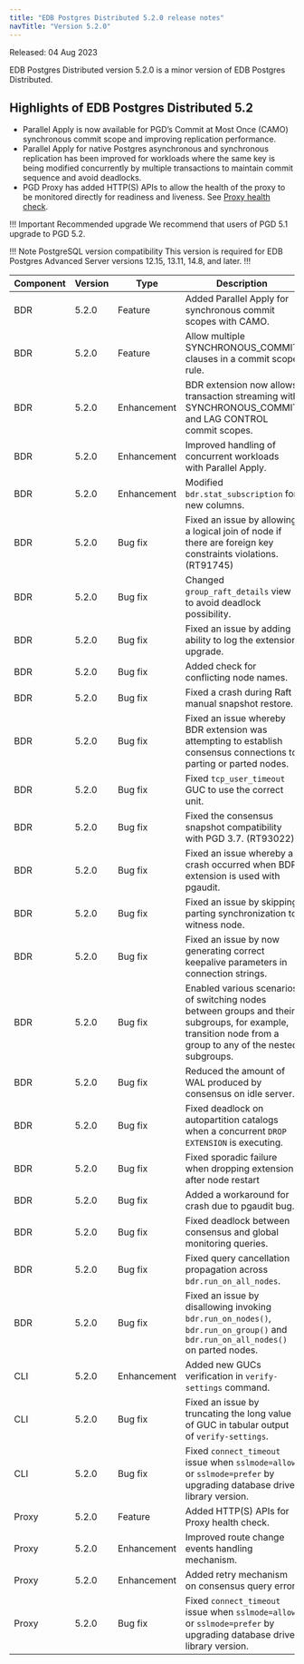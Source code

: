 ```yaml
---
title: "EDB Postgres Distributed 5.2.0 release notes"
navTitle: "Version 5.2.0"
---
```


Released: 04 Aug 2023

EDB Postgres Distributed version 5.2.0 is a minor version of EDB Postgres Distributed.

## Highlights of EDB Postgres Distributed 5.2

* Parallel Apply is now available for PGD’s Commit at Most Once (CAMO) synchronous commit scope and improving replication performance.
* Parallel Apply for native Postgres asynchronous and synchronous replication has been improved for workloads where the same key is being modified concurrently by multiple transactions to maintain commit sequence and avoid deadlocks.
* PGD Proxy has added HTTP(S) APIs to allow the health of the proxy to be monitored directly for readiness and liveness. See [Proxy health check](../routing/proxy/#proxy-health-check).

!!! Important Recommended upgrade
    We recommend that users of PGD 5.1 upgrade to PGD 5.2.

!!! Note PostgreSQL version compatibility
This version is required for EDB Postgres Advanced Server versions 12.15, 13.11, 14.8, and later.
!!!


| Component | Version | Type            | Description  |
|-----------|---------|-----------------|--------------|
| BDR       | 5.2.0   | Feature         | Added Parallel Apply for synchronous commit scopes with CAMO. |
| BDR       | 5.2.0   | Feature         | Allow multiple SYNCHRONOUS_COMMIT clauses in a commit scope rule. |
| BDR       | 5.2.0   | Enhancement     | BDR extension now allows transaction streaming with SYNCHRONOUS_COMMIT and LAG CONTROL commit scopes. |
| BDR       | 5.2.0   | Enhancement     | Improved handling of concurrent workloads with Parallel Apply. |
| BDR       | 5.2.0   | Enhancement     | Modified `bdr.stat_subscription` for new columns. |
| BDR       | 5.2.0   | Bug fix         | Fixed an issue by allowing a logical join of node if there are foreign key constraints violations. (RT91745) |
| BDR       | 5.2.0   | Bug fix         | Changed `group_raft_details` view to avoid deadlock possibility. |
| BDR       | 5.2.0   | Bug fix         | Fixed an issue by adding ability to log the extension upgrade. |
| BDR       | 5.2.0   | Bug fix         | Added check for conflicting node names. |
| BDR       | 5.2.0   | Bug fix         | Fixed a crash during Raft manual snapshot restore. |
| BDR       | 5.2.0   | Bug fix         | Fixed an issue whereby BDR extension was attempting to establish consensus connections to parting or parted nodes. |
| BDR       | 5.2.0   | Bug fix         | Fixed `tcp_user_timeout` GUC to use the correct unit. |
| BDR       | 5.2.0   | Bug fix         | Fixed the consensus snapshot compatibility with PGD 3.7. (RT93022) |
| BDR       | 5.2.0   | Bug fix         | Fixed an issue whereby a crash occurred when BDR extension is used with pgaudit. |
| BDR       | 5.2.0   | Bug fix         | Fixed an issue by skipping parting synchronization to witness node. |
| BDR       | 5.2.0   | Bug fix         | Fixed an issue by now generating correct keepalive parameters in connection strings. |
| BDR       | 5.2.0   | Bug fix         | Enabled various scenarios of switching nodes between groups and their subgroups, for example, transition node from a group to any of the nested subgroups.|
| BDR       | 5.2.0   | Bug fix         | Reduced the amount of WAL produced by consensus on idle server. |
| BDR       | 5.2.0   | Bug fix         | Fixed deadlock on autopartition catalogs when a concurrent `DROP EXTENSION` is executing. |
| BDR       | 5.2.0   | Bug fix         | Fixed sporadic failure when dropping extension after node restart |
| BDR       | 5.2.0   | Bug fix         | Added a workaround for crash due to pgaudit bug. |
| BDR       | 5.2.0   | Bug fix         | Fixed deadlock between consensus and global monitoring queries. |
| BDR       | 5.2.0   | Bug fix         | Fixed query cancellation propagation across `bdr.run_on_all_nodes`. |
| BDR       | 5.2.0   | Bug fix         | Fixed an issue by disallowing invoking `bdr.run_on_nodes()`, `bdr.run_on_group()` and `bdr.run_on_all_nodes()` on parted nodes. |
| CLI       | 5.2.0   | Enhancement     | Added new GUCs verification in `verify-settings` command. |
| CLI       | 5.2.0   | Bug fix         | Fixed an issue by truncating the long value of GUC in tabular output of `verify-settings`. |
| CLI       | 5.2.0   | Bug fix         | Fixed `connect_timeout` issue when `sslmode=allow` or `sslmode=prefer` by upgrading database driver library version.  |
| Proxy     | 5.2.0   | Feature         | Added HTTP(S) APIs for Proxy health check. |
| Proxy     | 5.2.0   | Enhancement     | Improved route change events handling mechanism. |
| Proxy     | 5.2.0   | Enhancement     | Added retry mechanism on consensus query error. |
| Proxy     | 5.2.0   | Bug fix         | Fixed `connect_timeout` issue when `sslmode=allow` or `sslmode=prefer` by upgrading database driver library version.  |
